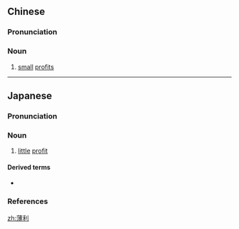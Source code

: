==Chinese==
{{zh-forms}}

===Pronunciation===
{{zh-pron
|m=bólì
|mn=po̍h-lī
|cat=n
}}

===Noun===
{{zh-noun}}

# [[small]] [[profit]]s

----

==Japanese==
{{ja-kanjitab|はく|り|yomi=o}}

===Pronunciation===
{{ja-pron|yomi=o|はくり|acc=1|acc_ref=DJR}}

===Noun===
{{ja-noun|はくり}}

# [[little]] [[profit]]

====Derived terms====
* {{ja-r|薄利多売|はくりたばい}}

===References===
<references/>

[[zh:薄利]]